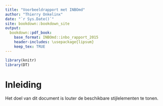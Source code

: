 ```yaml
--- 
title: "Voorbeeldrapport met INBOmd"
author: "Thierry Onkelinx"
date: "`r Sys.Date()`"
site: bookdown::bookdown_site
output:
  bookdown::pdf_book:
    base_format: INBOmd::inbo_rapport_2015
    header-includes: \usepackage{lipsum}
    keep_tex: TRUE
---
```


```r
library(knitr)
library(DT)
```


# Inleiding 

Het doel van dit document is louter de beschikbare stijlelementen te tonen.

